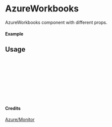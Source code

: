 
<Meta of={AzureWorkbooks} title="Azure/Monitor/AzureWorkbooks" />

# AzureWorkbooks

AzureWorkbooks component with different props.

#### Example

<Canvas of={AzureWorkbooks.Primary} />

## Usage

```ts
import { AzureWorkbooks } from "yadl-ui";

const Example = () => {
  return (
      <AzureWorkbooks />
  );
};

export default Example;
```

#### Credits
[Azure/Monitor](https://learn.microsoft.com/en-us/azure/architecture/icons/)
